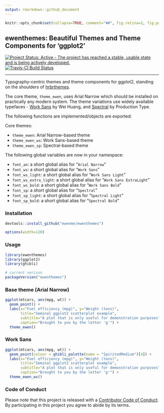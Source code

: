```yaml
---
output: rmarkdown::github_document
---
```

```r
knitr::opts_chunk$set(collapse=TRUE, comment="##", fig.retina=2, fig.path = "README_figs/README-")
```

## ewenthemes: Beautiful Themes and Theme Components for 'ggplot2'

[![Project Status: Active - The project has reached a stable, usable state and is being actively developed.](http://www.repostatus.org/badges/0.1.0/active.svg)](http://www.repostatus.org/#active)
[![Travis-CI Build Status](https://travis-ci.org/ewenme/ewenthemes.svg?branch=master)](https://travis-ci.org/ewenme/ewenthemes)

----

Typography-centric themes and theme components for ggplot2, standing on the shoulders of [hrbrthemes](https://github.com/hrbrmstr/hrbrthemes). 

The core theme, `theme_ewen`, uses Arial Narrow which should be installed on practically any modern system. The theme variations use widely available typefaces - [Work Sans](https://github.com/weiweihuanghuang/Work-Sans) by Wei Huang, and [Spectral](https://fonts.google.com/specimen/Spectral) by Production Type.

The following functions are implemented/objects are exported:

Core themes:

- `theme_ewen`: Arial Narrow-based theme
- `theme_ewen_ws`: Work Sans-based theme
- `theme_ewen_sp`: Spectral-based theme

The following global variables are now in your namespace:

- `font_an`: a short global alias for "`Arial Narrow`"
- `font_ws`: a short global alias for "`Work Sans`"
- `font_ws_light`: a short global alias for "`Work Sans Light`"
- `font_ws_extra_light`: a short global alias for "`Work Sans ExtraLight`"
- `font_ws_bold`: a short global alias for "`Work Sans Bold`"
- `font_sp`: a short global alias for "`Spectral`"
- `font_sp_light`: a short global alias for "`Spectral Light`"
- `font_sp_bold`: a short global alias for "`Spectral Bold`"


### Installation

```r
devtools::install_github("ewenme/ewenthemes")
```

```r
options(width=120)
```

### Usage

```r
library(ewenthemes)
library(ggplot2)
library(ghibli)

# current verison
packageVersion("ewenthemes")
```

### Base theme (Arial Narrow)

```r
ggplot(mtcars, aes(mpg, wt)) +
  geom_point() +
  labs(x="Fuel efficiency (mpg)", y="Weight (tons)",
       title="Seminal ggplot2 scatterplot example",
       subtitle="A plot that is only useful for demonstration purposes",
       caption="Brought to you by the letter 'g'") + 
  theme_ewen()
```

### Work Sans

```r
ggplot(mtcars, aes(mpg, wt)) +
  geom_point(colour = ghibli_palette(name = "SpiritedMedium")[4]) +
  labs(x="Fuel efficiency (mpg)", y="Weight (tons)",
       title="Seminal ggplot2 scatterplot example",
       subtitle="A plot that is only useful for demonstration purposes",
       caption="Brought to you by the letter 'g'") + 
  theme_ewen_ws()
```

### Code of Conduct

Please note that this project is released with a [Contributor Code of Conduct](CONDUCT.md). By participating in this project you agree to abide by its terms.

